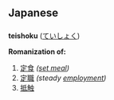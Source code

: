 == Japanese ==
=== {{Romaji}} ===
'''teishoku''' ([[ていしょく]])

'''Romanization of:'''
# [[定食]] ''([[set meal]])''
# [[定職]] ''(steady [[employment]])''
# [[抵触]]